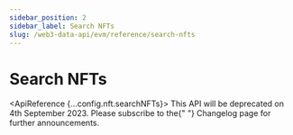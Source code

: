 ```yaml
---
sidebar_position: 2
sidebar_label: Search NFTs
slug: /web3-data-api/evm/reference/search-nfts
---
```



# Search NFTs

<ApiReference {...config.nft.searchNFTs}>
  <Admonition type="caution" title="DEPRECATED ENDPOINT">
    This API will be deprecated on 4th September 2023. Please subscribe to the{" "}
    <Link href="/changelog">Changelog</Link> page for further announcements.
  </Admonition>
</ApiReference>
